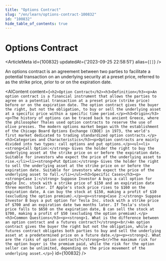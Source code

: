 ```yaml
---
title: "Options Contract"
slug: "/en/learn/options-contract-100832"
id: "100832"
hide_table_of_contents: true
---
```



# Options Contract

<ArticleMeta id={100832} updatedAt={'2023-09-25 22:58:51'} alias={`[]`} />
<div className='border-solid border-b border-t-0 my-4 border-[var(--ifm-color-gray-300)]' />

An options contract is an agreement between two parties to facilitate a potential transaction on an underlying security at a preset price, referred to as the strike price, prior to or on the expiration date.

<AIContent content={`<h2>Option Contract</h2><h3>Definition</h3><p>An option contract is a financial instrument that allows the parties to agree on a potential transaction at a preset price (strike price) before or on the expiration date. The option contract gives the buyer the right, but not the obligation, to buy or sell the underlying asset at a specific price within a specific time period.</p><h3>Origin</h3><p>The history of options can be traced back to ancient Greece, where the philosopher Thales used option contracts to reserve the use of olive presses. The modern options market began with the establishment of the Chicago Board Options Exchange (CBOE) in 1973, the world's first market dedicated to trading standardized option contracts.</p><h3>Categories and Characteristics</h3><p>Option contracts are mainly divided into two types: call options and put options.</p><ul><li><strong>Call Option:</strong> Gives the holder the right to buy the underlying asset at the strike price on or before the expiration date. Suitable for investors who expect the price of the underlying asset to rise.</li><li><strong>Put Option:</strong> Gives the holder the right to sell the underlying asset at the strike price on or before the expiration date. Suitable for investors who expect the price of the underlying asset to fall.</li></ul><h3>Specific Cases</h3><p><strong>Case 1:</strong> Suppose Investor A buys a call option for Apple Inc. stock with a strike price of $150 and an expiration date three months later. If Apple's stock price rises to $160 on the expiration date, A can buy the stock at $150, making a profit of $10 (excluding the option premium).</p><p><strong>Case 2:</strong> Suppose Investor B buys a put option for Tesla Inc. stock with a strike price of $700 and an expiration date two months later. If Tesla's stock price falls to $650 on the expiration date, B can sell the stock at $700, making a profit of $50 (excluding the option premium).</p><h3>Common Questions</h3><p><strong>1. What is the difference between an option contract and a futures contract?</strong><br/>An option contract gives the buyer the right but not the obligation, while a futures contract obligates both parties to buy and sell the underlying asset at a predetermined price on a future date.</p><p><strong>2. What are the risks of option contracts?</strong><br/>The maximum risk for the option buyer is the premium paid, while the risk for the option seller can be unlimited, depending on the price movement of the underlying asset.</p>`} id={100832} />
